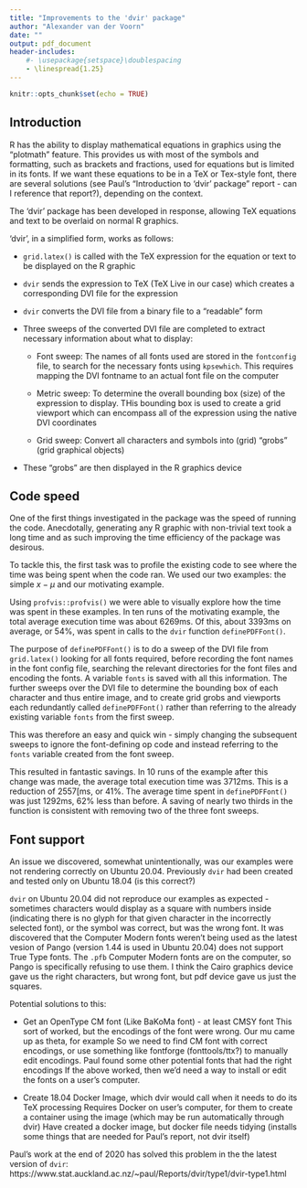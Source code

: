 ---
title: "Improvements to the 'dvir' package"
author: "Alexander van der Voorn"
date: ""
output: pdf_document
header-includes:
    #- \usepackage{setspace}\doublespacing
    - \linespread{1.25}
---

```{r setup, include=FALSE}
knitr::opts_chunk$set(echo = TRUE)
```

## Introduction

R has the ability to display mathematical equations in graphics using the "plotmath" feature. This provides us with most of the symbols and formatting, such as brackets and fractions, used for equations but is limited in its fonts. If we want these equations to be in a TeX or Tex-style font, there are several solutions (see Paul's "Introduction to 'dvir' package" report - can I reference that report?), depending on the context.

The 'dvir' package has been developed in response, allowing TeX equations and text to be overlaid on normal R graphics.

'dvir', in a simplified form, works as follows:

* `grid.latex()` is called with the TeX expression for the equation or text to be displayed on the R graphic
  
* `dvir` sends the expression to TeX (TeX Live in our case) which creates a corresponding DVI file for the expression
  
* `dvir` converts the DVI file from a binary file to a "readable" form
  
* Three sweeps of the converted DVI file are completed to extract necessary information about what to display:
  
  + Font sweep: The names of all fonts used are stored in the `fontconfig` file, to search for the necessary fonts using `kpsewhich`. This requires mapping the DVI fontname to an actual font file on the computer
  
  + Metric sweep: To determine the overall bounding box (size) of the expression to display. THis bounding box is used to create a grid viewport which can encompass all of the expression using the native DVI coordinates
  
  + Grid sweep: Convert all characters and symbols into (grid) "grobs" (grid graphical objects)

* These "grobs" are then displayed in the R graphics device


## Code speed

One of the first things investigated in the package was the speed of running the code. Anecdotally, generating any R graphic with non-trivial \LaTeX text took a long time and as such improving the time efficiency of the package was desirous.

To tackle this, the first task was to profile the existing code to see where the time was being spent when the code ran. We used our two examples: the simple $x - \mu$ and our motivating example.

Using `profvis::profvis()` we were able to visually explore how the time was spent in these examples. In ten runs of the motivating example, the total average execution time was about 6269ms. Of this, about 3393ms on average, or 54%, was spent in calls to the `dvir` function `definePDFFont()`. 

The purpose of `definePDFFont()` is to do a sweep of the DVI file from `grid.latex()` looking for all fonts required, before recording the font names in the font config file, searching the relevant directories for the font files and encoding the fonts. A variable `fonts` is saved with all this information. The further sweeps over the DVI file to determine the bounding box of each character and thus entire image, and to create grid grobs and viewports each redundantly called `definePDFFont()` rather than referring to the already existing variable `fonts` from the first sweep.

This was therefore an easy and quick win - simply changing the subsequent sweeps to ignore the font-defining op code and instead referring to the `fonts` variable created from the font sweep.

This resulted in fantastic savings. In 10 runs of the example after this change was made, the average total execution time was 3712ms. This is a reduction of 2557[ms, or 41%. The average time spent in `definePDFFont()` was just 1292ms, 62% less than before. A saving of nearly two thirds in the function is consistent with removing two of the three font sweeps. 


## Font support

An issue we discovered, somewhat unintentionally, was our examples were not rendering correctly on Ubuntu 20.04. Previously `dvir` had been created and tested only on Ubuntu 18.04 (is this correct?)

`dvir` on Ubuntu 20.04 did not reproduce our examples as expected - sometimes characters would display as a square with numbers inside (indicating there is no glyph for that given character in the incorrectly selected font), or the symbol was correct, but was the wrong font. It was discovered that the Computer Modern fonts weren't being used as the latest vesion of Pango (version 1.44 is used in Ubuntu 20.04) does not support True Type fonts. The `.pfb` Computer Modern fonts are on the computer, so Pango is specifically refusing to use them. I think the Cairo graphics device gave us the right characters, but wrong font, but pdf device gave us just the squares.

Potential solutions to this:
  
  * Get an OpenType CM font (Like BaKoMa font) - at least CMSY font
      This sort of worked, but the encodings of the font were wrong. Our mu came up as theta, for example
      So we need to find CM font with correct encodings, or use something like fontforge (fonttools/ttx?) to manually edit encodings.
      Paul found some other potential fonts that had the right encodings
      If the above worked, then we'd need a way to install or edit the fonts on a user's computer.
      
  * Create 18.04 Docker Image, which dvir would call when it needs to do its TeX processing
      Requires Docker on user's computer, for them to create a container using the image (which may be run automatically through dvir)
      Have created a docker image, but docker file needs tidying (installs some things that are needed for Paul's report, not dvir itself)
      
Paul's work at the end of 2020 has solved this problem in the the latest version of `dvir`: https://www.stat.auckland.ac.nz/~paul/Reports/dvir/type1/dvir-type1.html 
  

